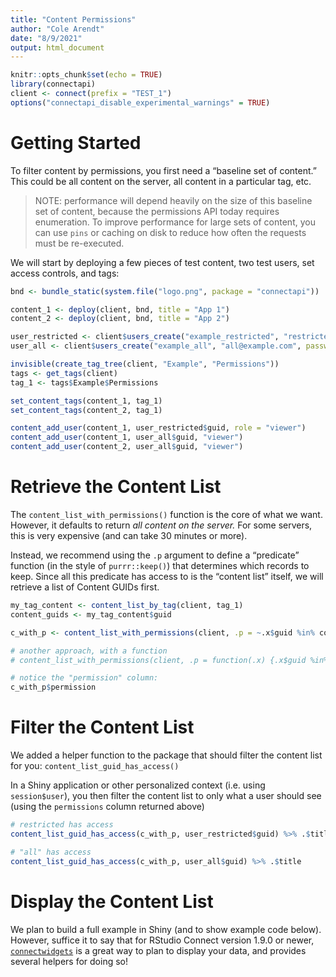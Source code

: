 ```yaml
---
title: "Content Permissions"
author: "Cole Arendt"
date: "8/9/2021"
output: html_document
---
```


```r
knitr::opts_chunk$set(echo = TRUE)
library(connectapi)
client <- connect(prefix = "TEST_1")
options("connectapi_disable_experimental_warnings" = TRUE)
```

# Getting Started

To filter content by permissions, you first need a "baseline set of content." This
could be all content on the server, all content in a particular tag, etc.

> NOTE: performance will depend heavily on the size of this baseline set of
content, because the permissions API today requires enumeration. To improve
performance for large sets of content, you can use `pins` or caching on disk to
reduce how often the requests must be re-executed.

We will start by deploying a few pieces of test content, two test users, set
access controls, and tags:

```r
bnd <- bundle_static(system.file("logo.png", package = "connectapi"))

content_1 <- deploy(client, bnd, title = "App 1")
content_2 <- deploy(client, bnd, title = "App 2")

user_restricted <- client$users_create("example_restricted", "restricted@example.com", password = create_random_name())
user_all <- client$users_create("example_all", "all@example.com", password = create_random_name())

invisible(create_tag_tree(client, "Example", "Permissions"))
tags <- get_tags(client)
tag_1 <- tags$Example$Permissions

set_content_tags(content_1, tag_1)
set_content_tags(content_2, tag_1)

content_add_user(content_1, user_restricted$guid, role = "viewer")
content_add_user(content_1, user_all$guid, "viewer")
content_add_user(content_2, user_all$guid, "viewer")
```


# Retrieve the Content List

The `content_list_with_permissions()` function is the core of what we want. However, it defaults to return _all content on the server._ For some servers, this is very expensive (and can take 30 minutes or more).

Instead, we recommend using the `.p` argument to define a "predicate" function
(in the style of `purrr::keep()`) that determines which records to keep. Since all this predicate has access to is the "content list" itself, we will retrieve a list of Content GUIDs first.

```r
my_tag_content <- content_list_by_tag(client, tag_1)
content_guids <- my_tag_content$guid

c_with_p <- content_list_with_permissions(client, .p = ~.x$guid %in% content_guids)

# another approach, with a function
# content_list_with_permissions(client, .p = function(.x) {.x$guid %in% content_guids})

# notice the "permission" column:
c_with_p$permission
```

# Filter the Content List

We added a helper function to the package that should filter the content list for you: `content_list_guid_has_access()`

In a Shiny application or other personalized context (i.e. using `session$user`), you then
filter the content list to only what a user should see (using the `permissions` column returned above)
```r
# restricted has access
content_list_guid_has_access(c_with_p, user_restricted$guid) %>% .$title

# "all" has access
content_list_guid_has_access(c_with_p, user_all$guid) %>% .$title
```

# Display the Content List

We plan to build a full example in Shiny (and to show example code below).
However, suffice it to say that for RStudio Connect version 1.9.0 or newer,
[`connectwidgets`](https://pkgs.rstudio.com/connectwidgets/) is a great way to
plan to display your data, and provides several helpers for doing so!
